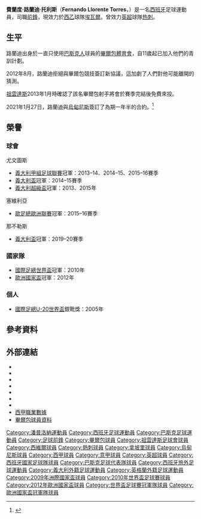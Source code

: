 {{Expand|time=2013-01-20T16:28:55+00:00 }}
{{spanish name 2|Llorente|Torres}}
{{noteta
|G1=laliga
|G2=足球
|G3=意甲
|G4=EPL
|1=zh-hans:费尔南多;zh-hk:費蘭度;zh-tw:費南多;
|2=zh-hans:略伦特;zh-hk:路蘭迪;zh-tw:略倫特;
|3=zh-hans:托雷斯;zh-hant:托利斯;
}}
{{Infobox football biography
| playername = 费尔南多·略伦特<br />''Fernando Llorente''
| fullname = Fernando Javier Llorente Torres<ref>{{cite web|url=http://www.fifa.com/mm/document/tournament/competition/01/22/85/78/fwc_2010_squadlists.pdf|title=FIFA World Cup South Africa 2010: List of players|publisher=FIFA.com|page=29|date=4 June 2010|accessdate=13 September 2013|format=PDF|archive-date=2017-12-01|archive-url=https://web.archive.org/web/20171201033016/http://www.fifa.com/mm/document/tournament/competition/01/22/85/78/fwc_2010_squadlists.pdf|dead-url=no}}</ref>
| image = Sev tren 2016 (8).jpg
| birth_date = {{birth date and age|1985|2|26|df=y}}
| birth_place = 西班牙[[潘普洛納|潘普洛納]]
| height = {{convert|1.95|m|abbr=on}}
| currentclub = [[埃瓦爾體育協會|埃瓦爾]]
| clubnumber = 12
| position = [[前鋒_(足球)|前鋒]]
| youthyears1 = 1994–1995 | youthclubs1 = Funes
| youthyears2 = 1995–1996 | youthclubs2 = {{le|CA River Ebro||River Ebro}}
| youthyears3 = 1996–2003 | youthclubs3 = [[毕尔巴鄂竞技俱乐部|毕尔巴鄂]]
| years1 = 2003–2004 | clubs1 = {{le|CD Basconia||巴斯克尼亞}}       | caps1 = 33  | goals1 = 12
| years2 = 2004–2005 | clubs2 = [[毕尔巴鄂竞技俱乐部|毕尔巴鄂B隊]] | caps2 = 16  | goals2 = 4
| years3 = 2005–2013 | clubs3 = [[毕尔巴鄂竞技俱乐部|毕尔巴鄂]]    | caps3 = 262 | goals3 = 85
| years4 = 2013–2015 | clubs4 = [[尤文图斯足球俱乐部|尤文图斯]]    | caps4 = 66  | goals4 = 23
| years5 = 2015–2016 | clubs5 = [[塞維利亞足球俱樂部|塞維利亞]]    | caps5 = 23  | goals5 = 4
| years6 = 2016–2017 | clubs6 = [[斯旺西城足球俱乐部|斯旺西]]      | caps6 = 33  | goals6 = 15
| years7 = 2017–2019 | clubs7 = [[托特纳姆热刺足球俱乐部|热刺]]    | caps7 = 36  | goals7 = 2
| years8 = 2019–2021 | clubs8 = [[那不勒斯足球俱乐部|拿玻里]]    | caps8 = 20 | goals8 = 3
| years9 = 2021 | clubs9 = [[乌迪内斯足球俱乐部|乌迪内斯]] | caps9 = 14 | goals9 = 1
| years10 = 2021– | clubs10 = [[埃瓦爾體育協會|埃瓦爾]] | caps10 = 0 | goals10 = 0
| nationalyears1 = 2003       | nationalteam1 = [[西班牙17歲以下國家足球隊|西班牙U17]] | nationalcaps1 = 3  | nationalgoals1 = 2
| nationalyears2 = 2005       | nationalteam2 = [[西班牙20歲以下國家足球隊|西班牙U20]] | nationalcaps2 = 4  | nationalgoals2 = 5
| nationalyears3 = 2005–2006 | nationalteam3 = [[西班牙21歲以下國家足球隊|西班牙U21]] | nationalcaps3 = 9  | nationalgoals3 = 5
| nationalyears4 = 2005–2007 | nationalteam4 = [[巴斯克足球代表隊|巴斯克]]            | nationalcaps4 = 5  | nationalgoals4 = 1
| nationalyears5 = 2008–2013 | nationalteam5 = [[西班牙國家足球隊|西班牙]]            | nationalcaps5 = 24 | nationalgoals5 = 7
| club-update = 2021年5月23日
| nationalteam-update =
| medaltemplates = {{MedalCountry|{{fb|ESP}}}}
{{MedalCompetition|[[世界盃足球賽|世界盃足球賽]]}}
{{Medal|W|[[2010年世界盃足球賽|2010年南非]]|}}
{{MedalCompetition|[[歐洲國家盃|歐洲國家盃]]}}
{{Medal|W|[[2012年歐洲足球錦標賽|2012年波蘭、烏克蘭]]|}}
{{MedalCompetition|[[国际足联联合会杯|国际足联联合会杯]]}}
{{Medal|3rd|[[2009年洲際國家盃|2009年南非]]|}}
}}

{{中文譯名
| english    = Fernando '''Llorente'''
| putonghua  = 略伦特
| taiwan     = 略倫特
| cantonese  = 路蘭迪<small>（[[香港有線電視體育平台|有線電視]]）</small><br />洛蘭迪
|}}
'''費蘭度·路蘭迪·托利斯'''（'''Fernando Llorente Torres'''，{{bd|1985年|2月26日|catidx=Llorente, Fernando}}）是一名[[西班牙|西班牙]]足球運動員，司職[[前鋒_(足球)|前鋒]]，現效力於[[西班牙足球乙级联赛|西乙]]球隊[[埃瓦爾體育協會|埃瓦爾]]。曾效力[[英超|英超]]球隊[[托特纳姆热刺足球俱乐部|热刺]]。

== 生平 ==
路蘭迪出身於一直只使用[[巴斯克人|巴斯克人]]球員的[[畢爾包體育會|畢爾包體育會]]，自11歲起已加入他們的青訓計劃。

2012年8月，路蘭迪拒絕與畢爾包競技簽訂新協議，這加劇了人們對他可能離開的猜測。

[[祖雲達斯|祖雲達斯]]2013年1月時確認了該名畢爾包射手將會於賽季完結後免費來投。

2021年1月27日，路蘭迪與[[乌迪内斯足球俱乐部|烏甸尼斯]]簽訂了為期一年半的合約。<ref>{{cite web|url=https://www.udinese.it/news/squadra/llorente-e-bianconero|title=Llorente è bianconero!|trans-title=Llorente is white-and-black!|publisher=Udinese Calcio|language=it|date=27 January 2021|access-date=27 January 2021|archive-date=2021-02-06|archive-url=https://web.archive.org/web/20210206011836/https://www.udinese.it/news/squadra/llorente-e-bianconero|dead-url=no}}</ref>

== 榮譽 ==
=== 球會 ===
;{{flagicon|ITA}} 尤文圖斯
*[[義大利甲組足球聯賽|義大利甲組足球聯賽]]冠軍：2013–14、2014–15、2015–16賽季
*[[義大利盃|義大利盃]]冠軍：2014–15賽季
*[[義大利超級盃|義大利超級盃]]冠軍：2013、2015年

;{{flagicon|ESP}} 塞維利亞
*[[歐足總歐洲聯賽|歐足總歐洲聯賽]]冠軍：2015–16賽季

;{{flagicon|ITA}} 那不勒斯
*[[義大利盃|義大利盃]]冠軍：2019–20賽季

=== 國家隊 ===
;{{SPA}}
*[[國際足總世界盃|國際足總世界盃]]冠軍：2010年
*[[歐洲國家盃|歐洲國家盃]]冠軍：2012年

=== 個人 ===
* [[國際足總U-20世界盃|國際足總U-20世界盃]]銀靴獎：2005年


== 參考資料 ==
{{reflist}}

== 外部連結 ==
{{Commons category|Fernando Llorente}}
* {{BDFutbol|757}}
* {{Soccerway}}
* {{Soccerbase|40672}}
* {{NFT player|28692}}
* {{FIFA player|233029}}
* {{UEFA player|69176}}
* {{Official website|http://fernandollorente.es/}}
* [http://www.lfp.es/historico/primera/plantillas/historial.asp?jug=7482 西甲職業數據] {{Wayback|url=http://www.lfp.es/historico/primera/plantillas/historial.asp?jug=7482 |date=20080306131329 }} {{es icon}}
* [https://web.archive.org/web/20080225012156/http://www.athletic-club.net/acc/home.asp?a=1&b=250&equipo=1&jug=571&idi=2 畢爾包球員資料]

{{伊巴體育協會球員名單}}
{{Navboxes colour
|title = 西班牙隊參賽名單
|bg = #DB000D
|fg = #FBEA0E
|bordercolor = Black
|list1 =
{{2009年聯合會盃西班牙參賽名單}}
{{Spain Squad 2010 World Cup}}
{{2012年歐洲足球錦標賽西班牙參賽名單}}
}}
{{DEFAULTSORT:Llorente, Fernando}}
[[Category:潘普洛納運動員|Category:潘普洛納運動員]]
[[Category:西班牙足球運動員|Category:西班牙足球運動員]]
[[Category:巴斯克足球運動員|Category:巴斯克足球運動員]]
[[Category:足球前鋒|Category:足球前鋒]]
[[Category:畢爾包球員|Category:畢爾包球員]]
[[Category:祖雲達斯足球會球員|Category:祖雲達斯足球會球員]]
[[Category:西維爾球員|Category:西維爾球員]]
[[Category:熱刺球員|Category:熱刺球員]]
[[Category:拿坡里球員|Category:拿坡里球員]]
[[Category:烏甸尼斯球員|Category:烏甸尼斯球員]]
[[Category:西甲球員|Category:西甲球員]]
[[Category:意甲球員|Category:意甲球員]]
[[Category:英超球員|Category:英超球員]]
[[Category:西班牙國家足球隊球員|Category:西班牙國家足球隊球員]]
[[Category:巴斯克足球代表隊球員|Category:巴斯克足球代表隊球員]]
[[Category:西班牙旅外足球運動員|Category:西班牙旅外足球運動員]]
[[Category:義大利外籍足球運動員|Category:義大利外籍足球運動員]]
[[Category:英格蘭外籍足球運動員|Category:英格蘭外籍足球運動員]]
[[Category:2009年洲際國家盃球員|Category:2009年洲際國家盃球員]]
[[Category:2010年世界盃足球賽球員|Category:2010年世界盃足球賽球員]]
[[Category:2012年歐洲國家盃球員|Category:2012年歐洲國家盃球員]]
[[Category:世界盃足球賽冠軍隊球員|Category:世界盃足球賽冠軍隊球員]]
[[Category:歐洲國家盃冠軍隊球員|Category:歐洲國家盃冠軍隊球員]]